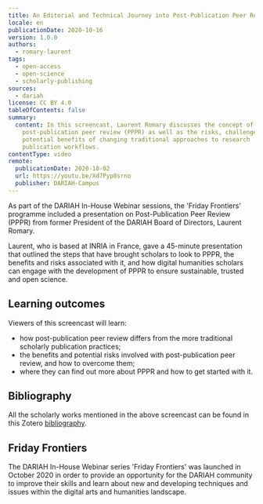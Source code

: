 ```yaml
---
title: An Editorial and Technical Journey into Post-Publication Peer Review (PPPR)
locale: en
publicationDate: 2020-10-16
version: 1.0.0
authors:
  - romary-laurent
tags:
  - open-access
  - open-science
  - scholarly-publishing
sources:
  - dariah
license: CC BY 4.0
tableOfContents: false
summary:
  content: In this screencast, Laurent Romary discusses the concept of
    post-publication peer review (PPPR) as well as the risks, challenges and
    potential benefits of changing traditional approaches to research
    publication workflows.
contentType: video
remote:
  publicationDate: 2020-10-02
  url: https://youtu.be/Xd7Pyp8srno
  publisher: DARIAH-Campus
---
```

As part of the DARIAH In-House Webinar sessions, the 'Friday Frontiers' programme included a presentation on Post-Publication Peer Review (PPPR) from former President of the DARIAH Board of Directors, Laurent Romary.

Laurent, who is based at INRIA in France, gave a 45-minute presentation that outlined the steps that have brought scholars to look to PPPR, the benefits and risks associated with it, and how digital humanities scholars can engage with the development of PPPR to ensure sustainable, trusted and open science.

## Learning outcomes

Viewers of this screencast will learn:

* how post-publication peer review differs from the more traditional scholarly publication practices;
* the benefits and potential risks involved with post-publication peer review, and how to overcome them;
* where they can find out more about PPPR and how to get started with it.

<VideoCard title="Click to view" subtitle="An Editorial and Technical Journey into Post-Publication Peer Review (PPPR)" id="Xd7Pyp8srno" image="images/PPPR-title-slide.png" provider="youtube" />

## Bibliography

All the scholarly works mentioned in the above screencast can be found in this Zotero [bibliography](https://www.zotero.org/groups/2587787/pppr/library).

## Friday Frontiers

The DARIAH In-House Webinar series 'Friday Frontiers' was launched in October 2020 in order to provide an opportunity for the DARIAH community to improve their skills and learn about new and developing techniques and issues within the digital arts and humanities landscape.

